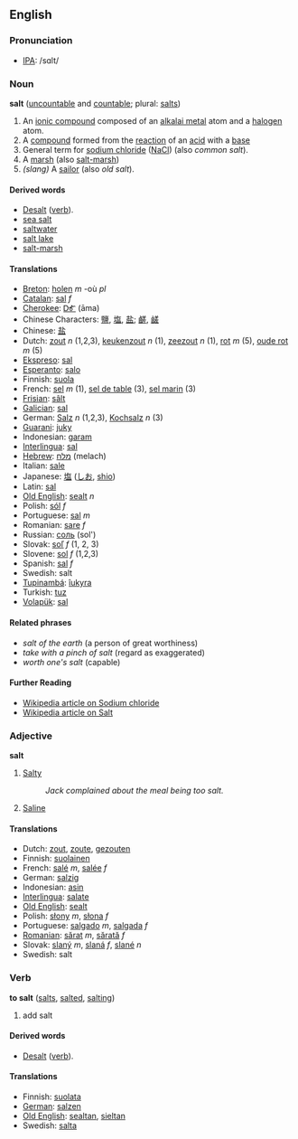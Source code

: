==English==
=== Pronunciation ===
*[[w:IPA|IPA]]: /sɑlt/

=== Noun ===
'''salt''' ([[uncountable]] and [[countable]]; plural: [[salts]])

#An [[ionic compound]] composed of an [[alkalai metal]] atom and a [[halogen]] atom.
#A [[compound]] formed from the [[reaction]] of an [[acid]] with a [[base]]
#General term for [[sodium chloride]] ([[NaCl]]) (also ''common salt'').
#A [[marsh]] (also [[salt-marsh]])
#''(slang)'' A [[sailor]] (also ''old salt'').

====Derived words====
*[[Desalt]] ([[verb]]).
*[[sea salt]]
*[[saltwater]]
*[[salt lake]]
*[[salt-marsh]]

==== Translations ====
*[[Breton]]: [[holen]] ''m'' -où ''pl''
*[[Catalan]]: [[sal]] ''f''
*[[Cherokee]]: [[ᎠᎹ]] (āma)
*Chinese Characters: [[鹽]], [[塩]], [[盐]]; [[鹺]], [[鹾]]
*Chinese: [[盐]]
*Dutch: [[zout]] ''n'' (1,2,3), [[keukenzout]] ''n'' (1), [[zeezout]] ''n'' (1), [[rot]] ''m'' (5),  [[oude rot]] ''m'' (5)
*[[Ekspreso]]: [[sal]]
*[[Esperanto]]: [[salo]]
*Finnish: [[suola]]
*French: [[sel]] ''m'' (1), [[sel de table]] (3), [[sel marin]] (3)
*[[Frisian]]: [[sâlt]]
*[[Galician]]: [[sal]]
*German: [[Salz]] ''n'' (1,2,3), [[Kochsalz]] ''n'' (3)
*[[Guarani]]: [[juky]]
*Indonesian: [[garam]]
*[[Interlingua]]: [[sal]] 
*[[Hebrew]]: [[מלח]] (melach)
*Italian: [[sale]] 
*Japanese: [[塩]] ([[しお]], [[shio]])
*Latin: [[sal]]
*[[Old English]]: [[sealt]] ''n''
*Polish: [[sól]] ''f''
*Portuguese: [[sal]] ''m''
*Romanian: [[sare]] ''f''
*Russian: [[соль]] (sol')
*Slovak: [[soľ#Slovak|soľ]] ''f'' (1, 2, 3)
*Slovene: [[sol]] ''f'' (1,2,3)
*Spanish: [[sal]] ''f''
*Swedish: salt
*[[Tupinambá]]: [[îukyra]]
*Turkish: [[tuz]]
*[[Volapük]]: [[sal]]

====Related phrases====
*''salt of the earth'' (a person of great worthiness)
*''take with a pinch of salt'' (regard as exaggerated)
*''worth one's salt'' (capable)

====Further Reading====
*[[w:Sodium_chloride|Wikipedia article on Sodium chloride]]
*[[w:Salt|Wikipedia article on Salt]]

===Adjective===
'''salt'''

#[[Salty]]
#:''Jack complained about the meal being too salt.''
#[[Saline]]

==== Translations ====
*Dutch: [[zout]], [[zoute]], [[gezouten]]
*Finnish: [[suolainen]]
*French: [[salé]] ''m'', [[salée]] ''f''
*German: [[salzig]]
*Indonesian: [[asin]]
*[[Interlingua]]: [[salate]]
*[[Old English]]: [[sealt]]
*Polish: [[słony]] ''m'', [[słona]] ''f''
*Portuguese: [[salgado]] ''m'', [[salgada]] ''f''
*[[Romanian]]: [[sărat]] ''m'', [[sărată]] ''f''
*Slovak: [[slaný]] ''m'', [[slaná]] ''f'', [[slané]] ''n''
*Swedish: salt

=== Verb ===
'''to salt''' ([[salts]], [[salted]], [[salting]])

#add salt

====Derived words====
*[[Desalt]] ([[verb]]).

====Translations====
*Finnish: [[suolata]]
*[[German]]: [[salzen]]
*[[Old English]]: [[sealtan]], [[sieltan]]
*Swedish: [[salta]]